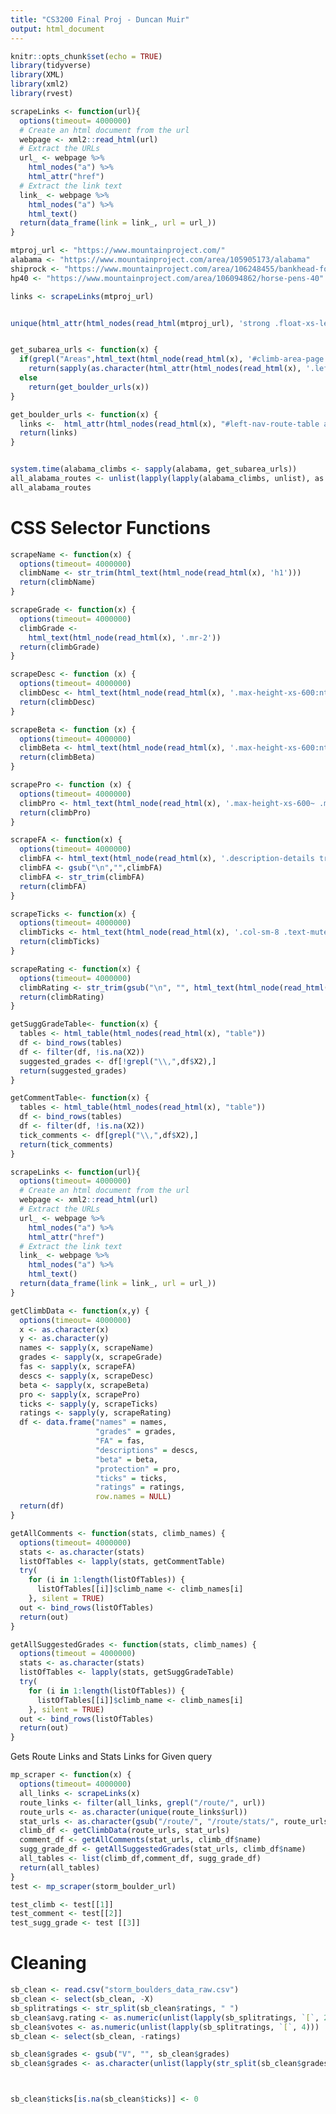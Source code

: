```yaml
---
title: "CS3200 Final Proj - Duncan Muir"
output: html_document
---
```


```r
knitr::opts_chunk$set(echo = TRUE)
library(tidyverse)
library(XML)
library(xml2)
library(rvest)

```

```r
scrapeLinks <- function(url){
  options(timeout= 4000000)
  # Create an html document from the url
  webpage <- xml2::read_html(url)
  # Extract the URLs
  url_ <- webpage %>%
    html_nodes("a") %>%
    html_attr("href")
  # Extract the link text
  link_ <- webpage %>%
    html_nodes("a") %>%
    html_text()
  return(data_frame(link = link_, url = url_))
}

mtproj_url <- "https://www.mountainproject.com/"
alabama <- "https://www.mountainproject.com/area/105905173/alabama"
shiprock <- "https://www.mountainproject.com/area/106248455/bankhead-forestship-rock"
hp40 <- "https://www.mountainproject.com/area/106094862/horse-pens-40"

links <- scrapeLinks(mtproj_url)


unique(html_attr(html_nodes(read_html(mtproj_url), 'strong .float-xs-left'), 'href'))


get_subarea_urls <- function(x) {
  if(grepl("Areas",html_text(html_node(read_html(x), '#climb-area-page h3'))))
    return(sapply(as.character(html_attr(html_nodes(read_html(x), '.lef-nav-row a'), 'href')), get_subarea_urls))
  else 
    return(get_boulder_urls(x))
}

get_boulder_urls <- function(x) {
  links <-  html_attr(html_nodes(read_html(x), "#left-nav-route-table a"), 'href')
  return(links)
}


system.time(alabama_climbs <- sapply(alabama, get_subarea_urls))
all_alabama_routes <- unlist(lapply(lapply(alabama_climbs, unlist), as.character))
all_alabama_routes
```


# CSS Selector Functions
```r
scrapeName <- function(x) {
  options(timeout= 4000000)
  climbName <- str_trim(html_text(html_node(read_html(x), 'h1')))
  return(climbName)
}

scrapeGrade <- function(x) {
  options(timeout= 4000000)
  climbGrade <-  
    html_text(html_node(read_html(x), '.mr-2'))
  return(climbGrade)
} 

scrapeDesc <- function (x) {
  options(timeout= 4000000)
  climbDesc <- html_text(html_node(read_html(x), '.max-height-xs-600:nth-child(1) .fr-view'))
  return(climbDesc)
}

scrapeBeta <- function (x) {
  options(timeout= 4000000)
  climbBeta <- html_text(html_node(read_html(x), '.max-height-xs-600:nth-child(2) .fr-view'))
  return(climbBeta)
}

scrapePro <- function (x) {
  options(timeout= 4000000)
  climbPro <- html_text(html_node(read_html(x), '.max-height-xs-600~ .max-height-xs-600+ .max-height-xs-600 .fr-view'))
  return(climbPro)
}

scrapeFA <- function(x) {
  options(timeout= 4000000)
  climbFA <- html_text(html_node(read_html(x), '.description-details tr:nth-child(2) td+ td'))
  climbFA <- gsub("\n","",climbFA)
  climbFA <- str_trim(climbFA)
  return(climbFA)
}

scrapeTicks <- function(x) {
  options(timeout= 4000000)
  climbTicks <- html_text(html_node(read_html(x), '.col-sm-8 .text-muted'))
  return(climbTicks)
}

scrapeRating <- function(x) {
  options(timeout= 4000000)
  climbRating <- str_trim(gsub("\n", "", html_text(html_node(read_html(x), '#route-star-avg span')))) 
  return(climbRating)
}

```

```r
getSuggGradeTable<- function(x) {
  tables <- html_table(html_nodes(read_html(x), "table"))
  df <- bind_rows(tables)
  df <- filter(df, !is.na(X2))
  suggested_grades <- df[!grepl("\\,",df$X2),]
  return(suggested_grades)
}

getCommentTable<- function(x) {
  tables <- html_table(html_nodes(read_html(x), "table"))
  df <- bind_rows(tables)
  df <- filter(df, !is.na(X2))
  tick_comments <- df[grepl("\\,",df$X2),]
  return(tick_comments)
}

```



```r
scrapeLinks <- function(url){
  options(timeout= 4000000)
  # Create an html document from the url
  webpage <- xml2::read_html(url)
  # Extract the URLs
  url_ <- webpage %>%
    html_nodes("a") %>%
    html_attr("href")
  # Extract the link text
  link_ <- webpage %>%
    html_nodes("a") %>%
    html_text()
  return(data_frame(link = link_, url = url_))
}

getClimbData <- function(x,y) {
  options(timeout= 4000000)
  x <- as.character(x)
  y <- as.character(y)
  names <- sapply(x, scrapeName)
  grades <- sapply(x, scrapeGrade)
  fas <- sapply(x, scrapeFA)
  descs <- sapply(x, scrapeDesc)
  beta <- sapply(x, scrapeBeta)
  pro <- sapply(x, scrapePro)
  ticks <- sapply(y, scrapeTicks)
  ratings <- sapply(y, scrapeRating)
  df <- data.frame("names" = names, 
                   "grades" = grades, 
                   "FA" = fas, 
                   "descriptions" = descs,
                   "beta" = beta,
                   "protection" = pro, 
                   "ticks" = ticks, 
                   "ratings" = ratings, 
                   row.names = NULL)
  return(df)
}

getAllComments <- function(stats, climb_names) {
  options(timeout= 4000000)
  stats <- as.character(stats)
  listOfTables <- lapply(stats, getCommentTable)
  try(
    for (i in 1:length(listOfTables)) {
      listOfTables[[i]]$climb_name <- climb_names[i]
    }, silent = TRUE)
  out <- bind_rows(listOfTables)
  return(out)
}

getAllSuggestedGrades <- function(stats, climb_names) {
  options(timeout = 4000000)
  stats <- as.character(stats)
  listOfTables <- lapply(stats, getSuggGradeTable)
  try(
    for (i in 1:length(listOfTables)) {
      listOfTables[[i]]$climb_name <- climb_names[i]
    }, silent = TRUE)
  out <- bind_rows(listOfTables)
  return(out)
}
```


Gets Route Links and Stats Links for Given query
```r
mp_scraper <- function(x) {
  options(timeout= 4000000)
  all_links <- scrapeLinks(x)
  route_links <- filter(all_links, grepl("/route/", url))
  route_urls <- as.character(unique(route_links$url))
  stat_urls <- as.character(gsub("/route/", "/route/stats/", route_urls))
  climb_df <- getClimbData(route_urls, stat_urls)
  comment_df <- getAllComments(stat_urls, climb_df$name)
  sugg_grade_df <- getAllSuggestedGrades(stat_urls, climb_df$name)
  all_tables <- list(climb_df,comment_df, sugg_grade_df)
  return(all_tables)
}
test <- mp_scraper(storm_boulder_url)

test_climb <- test[[1]]
test_comment <- test[[2]]
test_sugg_grade <- test [[3]]
```



# Cleaning
```r

sb_clean <- read.csv("storm_boulders_data_raw.csv")
sb_clean <- select(sb_clean, -X)
sb_splitratings <- str_split(sb_clean$ratings, " ")
sb_clean$avg.rating <- as.numeric(unlist(lapply(sb_splitratings, `[`, 2)))
sb_clean$votes <- as.numeric(unlist(lapply(sb_splitratings, `[`, 4)))
sb_clean <- select(sb_clean, -ratings)

sb_clean$grades <- gsub("V", "", sb_clean$grades)
sb_clean$grades <- as.character(unlist(lapply(str_split(sb_clean$grades, "\\+|\\-|/| "), `[`,1)))



sb_clean$ticks[is.na(sb_clean$ticks)] <- 0
```

